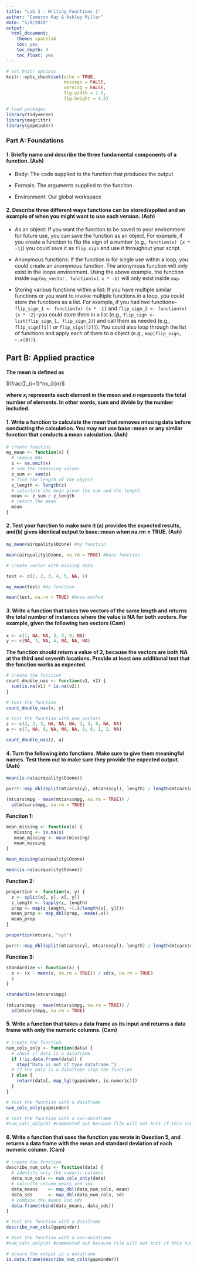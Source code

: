 ```yaml
---
title: "Lab 3 - Writing Functions 1"
author: "Cameron Kay & Ashley Miller"
date: "5/8/2019"
output: 
  html_document:
    theme: spacelab
    toc: yes
    toc_depth: 4
    toc_float: yes
---
```


```r
# set knitr options
knitr::opts_chunk$set(echo = TRUE,
                      message = FALSE,
                      warning = FALSE,
                      fig.width = 7.5,
                      fig.height = 4.5)

# load packages
library(tidyverse)
library(magrittr)
library(gapminder)
```

### Part A: Foundations

#### 1. Briefly name and describe the three fundamental components of a function. (Ash)

 + Body: The code supplied to the function that produces the output
 
 + Formals: The arguments supplied to the funciton
 
 + Environment: Our global workspace
 

#### 2. Describe three different ways functions can be stored/applied and an example of when you might want to use each version. (Ash)

+ As an object: If you want the function to be saved to your environment for future use, you can save the function as an object. For example, if you create a function to flip the sign of a number (e.g., `function(x) {x * -1}`) you could save it as `flip_sign` and use it throughout your script.

+ Anonymous functions: If the function is for single use within a loop, you could create an anonymous function. The anonymous function will only exist in the loops environment. Using the above example, the function inside `map(my_vector, function(x) x * -1)` will only exist inside `map`.

+ Storing various functions within a list: If you have multiple similar functions or you want to invoke multiple functions in a loop, you could store the functions as a list. For example, if you had two functions--`flip_sign_1 <- function(x) {x * -1}` and `flip_sign_2 <- function(x) {x * -2}`--you could store them in a list (e.g., `flip_sign <- list(flip_sign_1, flip_sign_2)`) and call them as needed (e.g., `flip_sign[[1]]` or `flip_sign[[2]]`). You could also loop through the list of functions and apply each of them to a object (e.g., `map(flip_sign, ~.x(8))`).

## Part B: Applied practice

**The mean is defined as**

$\frac{∑_{i=1}^nx_i}{n}$

**where $x_i$ represents each element in the mean and $n$ represents the total number of elements. In other words, sum and divide by the number included.**

#### 1. Write a function to calculate the mean that removes missing data before conducting the calculation. You may not use base::mean or any similar function that conducts a mean calculation. (Ash)

```r
# create function
my_mean <- function(x) {
  # remove NAs
  z <- na.omit(x)
  # sum the remaining values
  z_sum <- sum(z)
  # find the length of the object
  z_length <- length(z)
  # calculate the mean given the sum and the length
  mean <- z_sum / z_length
  # return the mean
  mean
}

```

#### 2. Test your function to make sure it (a) provides the expected results, and(b) gives identical output to base::mean when na.rm = TRUE. (Ash)

```r

my_mean(airquality$Ozone) #my function

mean(airquality$Ozone, na.rm = TRUE) #base function

# create vector with missing data

test <- c(1, 2, 3, 4, 5, NA, 8)

my_mean(test) #my function

mean(test, na.rm = TRUE) #base method

```

#### 3. Write a function that takes two vectors of the same length and returns the total number of instances where the value is NA for both vectors. For example, given the following two vectors (Cam)

```r
x <- c(1, NA, NA, 3, 3, 9, NA)
y <- c(NA, 3, NA, 4, NA, NA, NA)
```

**The function should return a value of 2, because the vectors are both NA at the third and seventh locations. Provide at least one additional test that the function works as expected.**

```r
# create the function
count_double_nas <- function(v1, v2) {
  sum(is.na(v1) * is.na(v2))
}

# test the function
count_double_nas(x, y)

# test the function with new vectors
z <- c(2, 2, 3, NA, NA, NA, 3, 3, 9, NA, NA)
a <- c(7, NA, 8, NA, NA, NA, 8, 8, 1, 2, NA)

count_double_nas(z, a)
```

#### 4. Turn the following into functions. Make sure to give them meaningful names. Test them out to make sure they provide the expected output. (Ash)

```r
mean(is.na(airquality$Ozone))

purrr::map_dbl(split(mtcars$cyl, mtcars$cyl), length) / length(mtcars$cyl)

(mtcars$mpg - mean(mtcars$mpg, na.rm = TRUE)) / 
  sd(mtcars$mpg, na.rm = TRUE) 
```

**Function 1:**

```r

mean_missing <- function(x) {
   missing <- is.na(x)
   mean_missing <- mean(missing)
   mean_missing
}

mean_missing(airquality$Ozone)

mean(is.na(airquality$Ozone))

```

**Function 2:**

```r

proportion <- function(x, y) {
  z <- split(x[, y], x[, y])
  z_length <- lapply(z, length)
  prop <- map(z_length, ~(.x/length(x[, y])))
  mean_prop <- map_dbl(prop, ~mean(.x))
  mean_prop
}

proportion(mtcars, "cyl")

purrr::map_dbl(split(mtcars$cyl, mtcars$cyl), length) / length(mtcars$cyl)

```

**Function 3:**

```r

standardize <- function(x) {
  z <- (x - mean(x, na.rm = TRUE)) / sd(x, na.rm = TRUE) 
  z
}

standardize(mtcars$mpg)

(mtcars$mpg - mean(mtcars$mpg, na.rm = TRUE)) / 
  sd(mtcars$mpg, na.rm = TRUE) 

```

#### 5. Write a function that takes a data frame as its input and returns a data frame with only the numeric columns. (Cam)

```r
# create the function
num_cols_only <- function(data) {
  # check if data is a dataframe 
  if (!is.data.frame(data)) {
    stop("Data is not of type dataframe.")
  # if the data is a dataframe stop the function
  } else {
    return(data[, map_lgl(gapminder, is.numeric)])
  }
}

# test the function with a dataframe
num_cols_only(gapminder)

# test the function with a non-dataframe
#num_cols_only(8) #commented out because file will not knit if this runs
```

#### 6. Write a function that uses the function you wrote in Question 5, and returns a data frame with the mean and standard deviation of each numeric column. (Cam)

```r
# create the function
describe_num_cols <- function(data) {
  # identify only the numeric columns
  data_num_cols <- num_cols_only(data)
  # calculte column means and sds
  data_means    <- map_dbl(data_num_cols, mean)
  data_sds      <- map_dbl(data_num_cols, sd)
  # combine the means and sds 
  data.frame(rbind(data_means, data_sds))
}

# test the function with a dataframe
describe_num_cols(gapminder)

# test the function with a non-dataframe
#num_cols_only(8) #commented out because file will not knit if this runs

# ensure the output is a dataframe
is.data.frame(describe_num_cols(gapminder))
```
